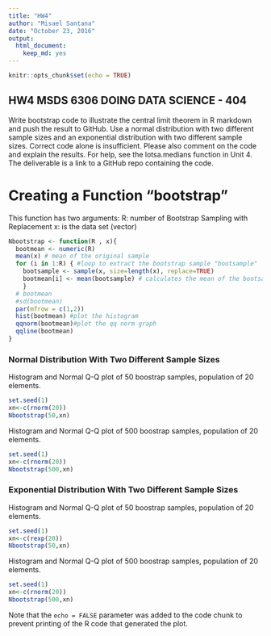```yaml
---
title: "HW4"
author: "Misael Santana"
date: "October 23, 2016"
output: 
  html_document: 
    keep_md: yes
---
```


```r
knitr::opts_chunk$set(echo = TRUE)
```

## HW4  MSDS 6306 DOING DATA SCIENCE - 404
 

Write bootstrap code to illustrate the central limit theorem in R markdown and push the result to GitHub. Use a normal distribution with two different sample sizes and an exponential distribution with two different sample sizes. Correct code alone is insufficient. Please also comment on the code and explain the results. For help, see the lotsa.medians function in Unit 4. The deliverable is a link to a GitHub repo containing the code.

# Creating a Function "bootstrap"

This function has two arguments:
  R: number of Bootstrap Sampling with Replacement
  x: is the data set (vector)

```r
Nbootstrap <- function(R , x){
  bootmean <- numeric(R)
  mean(x) # mean of the original sample
  for (i in 1:R) { #loop to extract the bootstrap sample "bootsample" 
    bootsample <- sample(x, size=length(x), replace=TRUE)
    bootmean[i] <- mean(bootsample) # calculates the mean of the bootsample and save it in the vector bootmean
    }
  # bootmean
  #sd(bootmean)
  par(mfrow = c(1,2))
  hist(bootmean) #plot the histogram
  qqnorm(bootmean)#plot the qq norm graph
  qqline(bootmean)  
}


```

### Normal Distribution With Two Different Sample Sizes

Histogram and Normal Q-Q plot of 50 boostrap samples, population of 20 elements.
 
```r
set.seed(1)
xn<-c(rnorm(20))
Nbootstrap(50,xn)


```

Histogram and Normal Q-Q plot of 500 boostrap samples, population of 20 elements.
 
```r
set.seed(1)
xn<-c(rnorm(20))
Nbootstrap(500,xn)


```

### Exponential Distribution With Two Different Sample Sizes

Histogram and Normal Q-Q plot of 50 boostrap samples, population of 20 elements.
 
```r
set.seed(1)
xn<-c(rexp(20))
Nbootstrap(50,xn)

```


Histogram and Normal Q-Q plot of 500 boostrap samples, population of 20 elements.
 
```r
set.seed(1)
xn<-c(rnorm(20))
Nbootstrap(500,xn)


```


Note that the `echo = FALSE` parameter was added to the code chunk to prevent printing of the R code that generated the plot.
